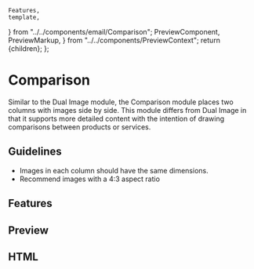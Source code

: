     Features,
    template,
} from "../../components/email/Comparison";
    PreviewComponent,
    PreviewMarkup,
} from "../../components/PreviewContext";
    return <PreviewLayout inline={inline}>{children}</PreviewLayout>;
};

# Comparison

Similar to the Dual Image module, the Comparison module places two columns with images side by side.
This module differs from Dual Image in that it supports more detailed content with the intention
of drawing comparisons between products or services.

## Guidelines

-   Images in each column should have the same dimensions.
-   Recommend images with a 4:3 aspect ratio

<LinkButton
    href="https://litmus.com/checklist/public/ev3ztPJDLtHdAJdT"
    target="_blank"
    label="View in Litmus"
/>

## Features

<Features />

## Preview

<PreviewComponent label="comparison" Component={Comparison} />

## HTML

<PreviewMarkup label="comparison" template={template} />
